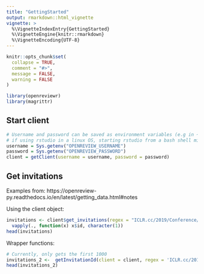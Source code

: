 ```yaml
---
title: "GettingStarted"
output: rmarkdown::html_vignette
vignette: >
  %\VignetteIndexEntry{GettingStarted}
  %\VignetteEngine{knitr::rmarkdown}
  %\VignetteEncoding{UTF-8}
---
```


```r
knitr::opts_chunk$set(
  collapse = TRUE,
  comment = "#>",
  message = FALSE,
  warning = FALSE
)
```

```r
library(openreviewr)
library(magrittr)
```

## Start client

```r
# Username and password can be saved as environment variables (e.g in ~/.bashrc in a linux OS)
# if using rstudio in a linux OS, starting rstudio from a bash shell might be necessary.
username = Sys.getenv("OPENREVIEW_USERNAME")
password = Sys.getenv("OPENREVIEW_PASSWORD")
client = getClient(username = username, password = password)
```

## Get invitations

Examples from: https://openreview-py.readthedocs.io/en/latest/getting_data.html#notes

Using the client object:

```r
invitations <- client$get_invitations(regex = "ICLR.cc/2019/Conference/.*") %>% 
  vapply(., function(x) x$id, character(1))
head(invitations)
```

Wrapper functions:

```r
# Currently, only gets the first 1000
invitations_2 <-  getInvitationId(client = client, regex = 'ICLR.cc/2019/Conference/.*')
head(invitations_2)
```

